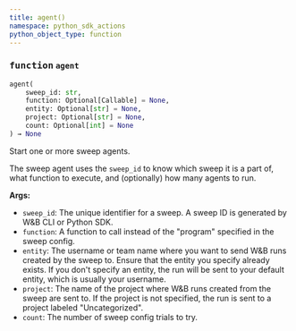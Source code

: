 ```yaml
---
title: agent()
namespace: python_sdk_actions
python_object_type: function
---
```


<Card title="View the source code" href="https://github.com/wandb/wandb/blob/main/wandb/wandb_agent.py" icon="github"/>




### <kbd>function</kbd> `agent`

```python
agent(
    sweep_id: str,
    function: Optional[Callable] = None,
    entity: Optional[str] = None,
    project: Optional[str] = None,
    count: Optional[int] = None
) → None
```

Start one or more sweep agents. 

The sweep agent uses the `sweep_id` to know which sweep it is a part of, what function to execute, and (optionally) how many agents to run. 



**Args:**
 
 - `sweep_id`:  The unique identifier for a sweep. A sweep ID  is generated by W&B CLI or Python SDK. 
 - `function`:  A function to call instead of the "program"  specified in the sweep config. 
 - `entity`:  The username or team name where you want to send W&B  runs created by the sweep to. Ensure that the entity you  specify already exists. If you don't specify an entity,  the run will be sent to your default entity,  which is usually your username. 
 - `project`:  The name of the project where W&B runs created from  the sweep are sent to. If the project is not specified, the  run is sent to a project labeled "Uncategorized". 
 - `count`:  The number of sweep config trials to try. 
